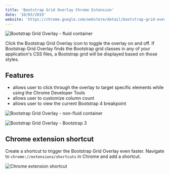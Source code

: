 ```yaml
---
title: 'Bootstrap Grid Overlay Chrome Extension'
date: '10/03/2019'
website: 'https://chrome.google.com/webstore/detail/bootstrap-grid-overlay/mnlklmelflkheijccafopdohgclfefcg'
---
```


![Bootstrap Grid Overlay - fluid container](./bootstrap-grid-overlay-fluid.jpg)

Click the Bootstrap Grid Overlay icon to toggle the overlay on and off. If Bootstrap Grid Overlay finds the Bootstrap grid classes in any of your application's CSS files, a Bootstrap grid will be displayed based on those styles.	

## Features

* allows user to click through the overlay to target specific elements while using the Chrome Developer Tools	
* allows user to customize column count	
* allows user to view the current Bootstrap 4 breakpoint

![Bootstrap Grid Overlay - non-fluid container](./bootstrap-grid-overlay.jpg)

![Bootstrap Grid Overlay - Bootstrap 3](./bootstrap-grid-overlay-bootstrap-3.jpg)

## Chrome extension shortcut

Create a shortcut to trigger the Bootstrap Grid Overlay even faster. Navigate to `chrome://extensions/shortcuts` in Chrome and add a shortcut.	

![Chrome extension shortcut](./chrome-extension-shortcuts.jpg)